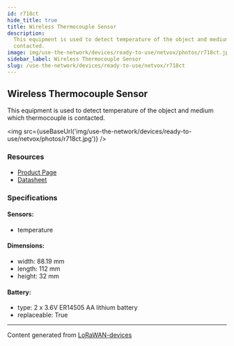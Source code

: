 ```yaml
---
id: r718ct
hide_title: true
title: Wireless Thermocouple Sensor
description:
  This equipment is used to detect temperature of the object and medium which thermocouple is
  contacted.
image: img/use-the-network/devices/ready-to-use/netvox/photos/r718ct.jpg
sidebar_label: Wireless Thermocouple Sensor
slug: /use-the-network/devices/ready-to-use/netvox/r718ct
---
```



## Wireless Thermocouple Sensor

This equipment is used to detect temperature of the object and medium which thermocouple is
contacted.

<img src={useBaseUrl('img/use-the-network/devices/ready-to-use/netvox/photos/r718ct.jpg')} />

### Resources

- [Product Page](http://www.netvox.com.tw/product.asp?pro=R718CT)
- [Datasheet](http://www.netvox.com.tw/um/R718CT/R718CTdatasheet.pdf)

### Specifications

#### Sensors:

- temperature

#### Dimensions:

- width: 88.19 mm
- length: 112 mm
- height: 32 mm

#### Battery:

- type: 2 x 3.6V ER14505 AA lithium battery
- replaceable: True

---

Content generated from [LoRaWAN-devices](https://github.com/TheThingsNetwork/lorawan-devices)
